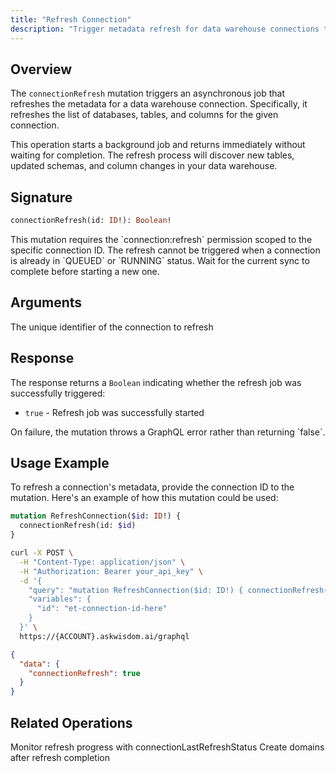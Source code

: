 ```yaml
---
title: "Refresh Connection"
description: "Trigger metadata refresh for data warehouse connections to discover new tables and schemas"
---
```


## Overview

The `connectionRefresh` mutation triggers an asynchronous job that refreshes the metadata for a data warehouse connection. Specifically, it refreshes the list of databases, tables, and columns for the given connection.

This operation starts a background job and returns immediately without waiting for completion. The refresh process will discover new tables, updated schemas, and column changes in your data warehouse.

## Signature

```graphql
connectionRefresh(id: ID!): Boolean!
```

<Note>
  This mutation requires the `connection:refresh` permission scoped to the specific connection ID.
</Note>

<Warning>
  The refresh cannot be triggered when a connection is already in `QUEUED` or `RUNNING` status. Wait for the current sync to complete before starting a new one.
</Warning>

## Arguments

<ParamField path="id" type="ID!" required>
  The unique identifier of the connection to refresh
</ParamField>

## Response

The response returns a `Boolean` indicating whether the refresh job was successfully triggered:

- `true` - Refresh job was successfully started

<Info>
  On failure, the mutation throws a GraphQL error rather than returning `false`.
</Info>

## Usage Example

To refresh a connection's metadata, provide the connection ID to the mutation. Here's an example of how this mutation could be used:

```graphql
mutation RefreshConnection($id: ID!) {
  connectionRefresh(id: $id)
}
```

<RequestExample>

```bash Request
curl -X POST \
  -H "Content-Type: application/json" \
  -H "Authorization: Bearer your_api_key" \
  -d '{
    "query": "mutation RefreshConnection($id: ID!) { connectionRefresh(id: $id) }",
    "variables": {
      "id": "et-connection-id-here"
    }
  }' \
  https://{ACCOUNT}.askwisdom.ai/graphql
```

</RequestExample>

<ResponseExample>

```json Response
{
  "data": {
    "connectionRefresh": true
  }
}
```

</ResponseExample>

## Related Operations

<CardGroup cols={2}>
  <Card title="Check Refresh Status" icon="clock" href="/integrations/graphql-api/queries/connection">
    Monitor refresh progress with connectionLastRefreshStatus
  </Card>
  <Card title="Create Domain" icon="plus" href="/integrations/graphql-api/mutations/domain">
    Create domains after refresh completion
  </Card>
</CardGroup>